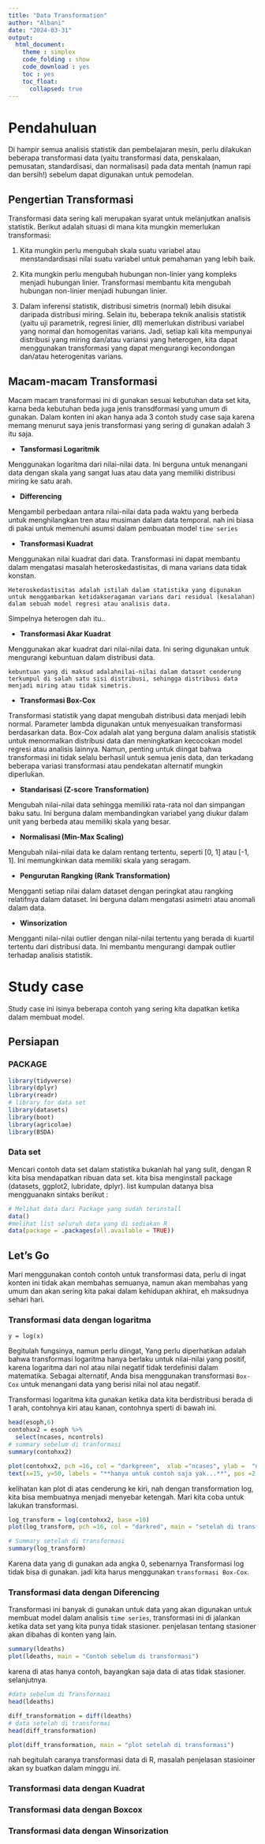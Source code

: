 ---
title: "Data Transformation"
author: "Albani"
date: "2024-03-31"
output: 
  html_document:
    theme : simplex
    code_folding : show
    code_download : yes
    toc : yes
    toc_float:
      collapsed: true
---

# Pendahuluan

Di hampir semua analisis statistik dan pembelajaran mesin, perlu dilakukan beberapa transformasi data (yaitu transformasi data, penskalaan, pemusatan, standardisasi, dan normalisasi) pada data mentah (namun rapi dan bersih!) sebelum dapat digunakan untuk pemodelan.

## Pengertian  Transformasi

Transformasi data sering kali merupakan syarat untuk melanjutkan analisis statistik. Berikut adalah situasi di mana kita mungkin memerlukan transformasi:

1. Kita mungkin perlu mengubah skala suatu variabel atau menstandardisasi nilai suatu variabel untuk pemahaman yang lebih baik.

2. Kita mungkin perlu mengubah hubungan non-linier yang kompleks menjadi hubungan linier. Transformasi membantu kita mengubah hubungan non-linier menjadi hubungan linier.

3. Dalam inferensi statistik, distribusi simetris (normal) lebih disukai daripada distribusi miring. Selain itu, beberapa teknik analisis statistik (yaitu uji parametrik, regresi linier, dll) memerlukan distribusi variabel yang normal dan homogenitas varians. Jadi, setiap kali kita mempunyai distribusi yang miring dan/atau variansi yang heterogen, kita dapat menggunakan transformasi yang dapat mengurangi kecondongan dan/atau heterogenitas varians.

## Macam-macam Transformasi

Macam macam transformasi ini di gunakan sesuai kebutuhan data set kita, karna beda kebutuhan beda juga jenis transdformasi yang umum di gunakan. Dalam konten ini akan hanya ada 3 contoh study case saja karena memang menurut saya jenis transformasi yang sering di gunakan adalah 3 itu saja.

- **Tansformasi Logaritmik**

Menggunakan logaritma dari nilai-nilai data. Ini berguna untuk menangani data dengan skala yang sangat luas atau data yang memiliki distribusi miring ke satu arah. 

- **Differencing**

Mengambil perbedaan antara nilai-nilai data pada waktu yang berbeda untuk menghilangkan tren atau musiman dalam data temporal. nah ini biasa di pakai untuk memenuhi asumsi dalam pembuatan model `time series`

- **Transformasi Kuadrat**

Menggunakan nilai kuadrat dari data. Transformasi ini dapat membantu dalam mengatasi masalah heteroskedastisitas, di mana varians data tidak konstan. 

    Heteroskedastisitas adalah istilah dalam statistika yang digunakan untuk menggambarkan ketidakseragaman varians dari residual (kesalahan) dalam sebuah model regresi atau analisis data.
    
Simpelnya heterogen dah itu.. 

- **Transformasi Akar Kuadrat**

Menggunakan akar kuadrat dari nilai-nilai data. Ini sering digunakan untuk mengurangi kebuntuan dalam distribusi data. 

    kebuntuan yang di maksud adalahnilai-nilai dalam dataset cenderung terkumpul di salah satu sisi distribusi, sehingga distribusi data menjadi miring atau tidak simetris.  

- **Transformasi Box-Cox**

 Transformasi statistik yang dapat mengubah distribusi data menjadi lebih normal. Parameter lambda digunakan untuk menyesuaikan transformasi berdasarkan data. Box-Cox adalah alat yang berguna dalam analisis statistik untuk menormalkan distribusi data dan meningkatkan kecocokan model regresi atau analisis lainnya. Namun, penting untuk diingat bahwa transformasi ini tidak selalu berhasil untuk semua jenis data, dan terkadang beberapa variasi transformasi atau pendekatan alternatif mungkin diperlukan. 

- **Standarisasi (Z-score Transformation)**

Mengubah nilai-nilai data sehingga memiliki rata-rata nol dan simpangan baku satu. Ini berguna dalam membandingkan variabel yang diukur dalam unit yang berbeda atau memiliki skala yang besar. 

- **Normalisasi (Min-Max Scaling)**

Mengubah nilai-nilai data ke dalam rentang tertentu, seperti [0, 1] atau [-1, 1]. Ini memungkinkan data memiliki skala yang seragam. 

- **Pengurutan Rangking (Rank Transformation)**

Mengganti setiap nilai dalam dataset dengan peringkat atau rangking relatifnya dalam dataset. Ini berguna dalam mengatasi asimetri atau anomali dalam data. 

- **Winsorization**

Mengganti nilai-nilai outlier dengan nilai-nilai tertentu yang berada di kuartil tertentu dari distribusi data. Ini membantu mengurangi dampak outlier terhadap analisis statistik. 

# Study case

Study case ini isinya beberapa contoh yang sering kita dapatkan ketika dalam membuat model.

## Persiapan

### PACKAGE

```{r}
library(tidyverse)
library(dplyr)
library(readr)
# library for data set
library(datasets)
library(boot)
library(agricolae)
library(BSDA)
```

### Data set

Mencari contoh data set dalam statistika bukanlah hal yang sulit, dengan R kita bisa mendapatkan ribuan data set. kita bisa menginstall package (datasets, ggplot2, lubridate, dplyr). list kumpulan datanya bisa mengguanakn sintaks berikut :

```{r}
# Melihat data dari Package yang sudah terinstall
data()
#melihat list seluruh data yang di sediakan R
data(package = .packages(all.available = TRUE))
```

## Let's Go

Mari menggunakan contoh contoh untuk transformasi data, perlu di ingat konten ini tidak akan membahas semuanya, namun akan membahas yang umum dan akan sering kita pakai dalam kehidupan akhirat, eh maksudnya sehari hari.

### Transformasi data dengan logaritma

`y = log(x)`

Begitulah fungsinya, namun perlu diingat, Yang perlu diperhatikan adalah bahwa transformasi logaritma hanya berlaku untuk nilai-nilai yang positif, karena logaritma dari nol atau nilai negatif tidak terdefinisi dalam matematika. Sebagai alternatif, Anda bisa menggunakan transformasi `Box-Cox` untuk menangani data yang berisi nilai nol atau negatif.

Transformasi logaritma kita gunakan ketika data kita berdistribusi berada di 1 arah, contohnya kiri atau kanan, contohnya sperti di bawah ini.


```{r}
head(esoph,6)
contohxx2 = esoph %>% 
  select(ncases, ncontrols)
# summary sebelum di tranformasi
summary(contohxx2)
```

```{r}
plot(contohxx2, pch =16, col = "darkgreen",  xlab ="ncases", ylab =  "ncontrols", main = "Sebelum di transformasi")
text(x=15, y=50, labels = "**hanya untuk contoh saja yak...**", pos =2,5, col = "red", cex = 0.9)
```

kelihatan kan plot di atas cenderung ke kiri, nah dengan transformation log, kita bisa membuatnya menjadi menyebar ketengah. Mari kita coba untuk lakukan transformasi.

```{r}
log_transform = log(contohxx2, base =10)
plot(log_transform, pch =16, col = "darkred", main = "setelah di transformasi")
```

```{r}
# Summary setelah di transformasi
summary(log_transform)
```
Karena data yang di gunakan ada angka 0, sebenarnya Transformasi log tidak bisa di gunakan. jadi kita harus menggunakan `transformasi Box-Cox`.

### Transformasi data dengan Diferencing

Transformasi ini banyak di gunakan untuk data yang akan digunakan untuk membuat model dalam analisis `time series`, transformasi ini di jalankan ketika data set yang kita punya tidak stasioner. penjelasan tentang stasioner akan dibahas di konten yang lain.

```{r}
summary(ldeaths)
plot(ldeaths, main = "Contoh sebelum di transformasi")
```

karena di atas hanya contoh, bayangkan saja data di atas tidak stasioner. selanjutnya.
```{r}
#data sebelum di Transformasi
head(ldeaths)
```
```{r}
diff_transformation = diff(ldeaths)
# data setelah di transformai
head(diff_transformation)
```
```{r}
plot(diff_transformation, main = "plot setelah di transformasi")
```

nah begitulah caranya transformasi data di R, masalah penjelasan stasioiner akan sy buatkan dalam minggu ini.

### Transformasi data dengan Kuadrat


### Transformasi data dengan Boxcox


### Transformasi data dengan Winsorization



